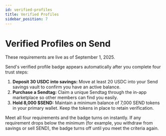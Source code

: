 ```yaml
---
id: verified-profiles
title: Verified Profiles
sidebar_position: 7
---
```



# Verified Profiles on Send

<Callout type="info" title="Live Date">
  These requirements are live as of September 1, 2025.
</Callout>

Send's verified profile badge appears automatically after you complete four trust steps:

1. **Deposit 30 USDC into savings:** Move at least 20 USDC into your Send savings vault to confirm you have an active balance.
2. **Purchase a Sendtag:** Claim a unique Sendtag through the in-app marketplace so other members can find you easily.
3. **Hold 8,000 $SEND:** Maintain a minimum balance of 7,000 SEND tokens in your primary wallet. Keep the tokens in place to retain verification.

Meet all four requirements and the badge turns on instantly. If any requirement drops below the minimum (for example, you withdraw from savings or sell SEND), the badge turns off until you meet the criteria again.
